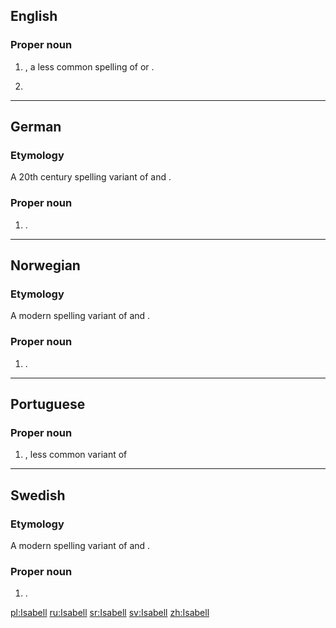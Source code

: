 ==English==

===Proper noun===
{{en-proper noun}}

# {{given name|female|from=Hebrew}}, a less common spelling of {{m|en|Isabel}} or {{m|en|Isabelle}}.
# {{surname|matronymic|from=given names}}

----

==German==

===Etymology===
A 20th century spelling variant of {{l|de|Isabel}} and {{l|de|Isabelle}}.

===Proper noun===
{{head|de|proper noun}}

# {{given name|female|lang=de}}.

----

==Norwegian==

===Etymology===
A modern spelling variant of {{l|no|Isabel}} and {{l|no|Isabelle}}.

===Proper noun===
{{head|no|proper noun}}

# {{given name|female|lang=no}}.

----

==Portuguese==

===Proper noun===
{{pt-proper noun|f}}

# {{given name|female|lang=pt}}, less common variant of {{m|pt|Isabel}}

----

==Swedish==

===Etymology===
A modern spelling variant of {{l|sv|Isabel}} and {{l|sv|Isabelle}}.

===Proper noun===
{{head|sv|proper noun}}

# {{given name|female|lang=sv}}.

[[pl:Isabell]]
[[ru:Isabell]]
[[sr:Isabell]]
[[sv:Isabell]]
[[zh:Isabell]]